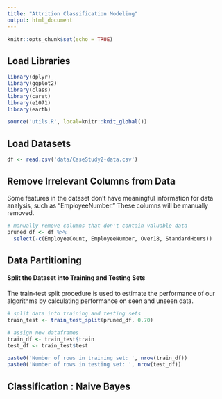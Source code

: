 ```yaml
---
title: "Attrition Classification Modeling"
output: html_document
---
```


```r
knitr::opts_chunk$set(echo = TRUE)
```

## Load Libraries

```r
library(dplyr)
library(ggplot2)
library(class)
library(caret)
library(e1071)
library(earth)

source('utils.R', local=knitr::knit_global())
```

## Load Datasets

```r
df <- read.csv('data/CaseStudy2-data.csv')
```

## Remove Irrelevant Columns from Data

Some features in the dataset don't have meaningful information for data 
analysis, such as "EmployeeNumber." These columns will be manually removed. 

```r
# manually remove columns that don't contain valuable data
pruned_df <- df %>%
  select(-c(EmployeeCount, EmployeeNumber, Over18, StandardHours))
```

## Data Partitioning

#### Split the Dataset into Training and Testing Sets

The train-test split procedure is used to estimate the performance of our
algorithms by calculating performance on seen and unseen data. 

```r
# split data into training and testing sets
train_test <- train_test_split(pruned_df, 0.70)

# assign new dataframes
train_df <- train_test$train
test_df <- train_test$test

paste0('Number of rows in training set: ', nrow(train_df))
paste0('Number of rows in testing set: ', nrow(test_df))
```

## Classification : Naive Bayes 

```r

```
